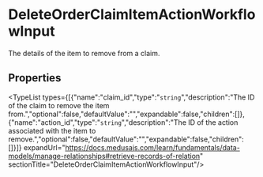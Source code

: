 
# DeleteOrderClaimItemActionWorkflowInput

The details of the item to remove from a claim.

## Properties

<TypeList types={[{"name":"claim_id","type":"`string`","description":"The ID of the claim to remove the item from.","optional":false,"defaultValue":"","expandable":false,"children":[]},{"name":"action_id","type":"`string`","description":"The ID of the action associated with the item to remove.","optional":false,"defaultValue":"","expandable":false,"children":[]}]} expandUrl="https://docs.medusajs.com/learn/fundamentals/data-models/manage-relationships#retrieve-records-of-relation" sectionTitle="DeleteOrderClaimItemActionWorkflowInput"/>
